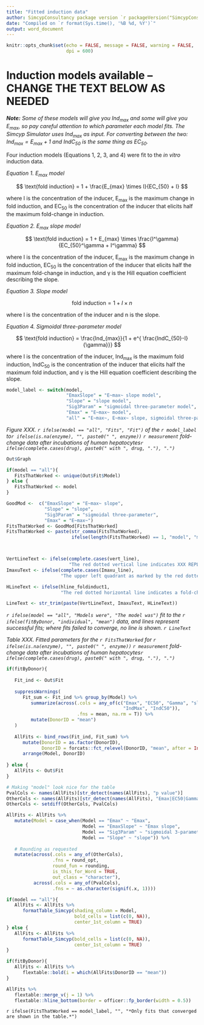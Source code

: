```yaml
---
title: "Fitted induction data"
author: SimcypConsultancy package version `r packageVersion("SimcypConsultancy")`
date: "Compiled on `r format(Sys.time(), '%B %d, %Y')`"
output: word_document
---
```


```r

knitr::opts_chunk$set(echo = FALSE, message = FALSE, warning = FALSE, 
                      dpi = 600)

```


# Induction models available -- CHANGE THE TEXT BELOW AS NEEDED

***Note:*** *Some of these models will give you Ind~max~ and some will give you E~max~, so pay careful attention to which parameter each model fits. The Simcyp Simulator uses Ind~max~ as input. For converting between the two: $Ind_{max} = E_{max} + 1$ and IndC~50~ is the same thing as EC~50~.*

Four induction models (Equations 1, 2, 3, and 4) were fit to the *in vitro* induction data. 

*Equation 1. E~max~ model* 

$$ \text{fold induction} = 1 + \frac{E_{max} \times I}{EC_{50} + I} $$ 

where I is the concentration of the inducer, E~max~ is the maximum change in fold induction, and EC~50~ is the concentration of the inducer that elicits half the maximum fold-change in induction. 

*Equation 2. E~max~ slope model* 

$$ \text{fold induction} = 1 + E_{max} \times \frac{I^\gamma}{EC_{50}^\gamma + I^\gamma} $$

where I is the concentration of the inducer, E~max~ is the maximum change in fold induction, EC~50~ is the concentration of the inducer that elicits half the maximum fold-change in induction, and &gamma; is the Hill equation coefficient describing the slope. 

*Equation 3. Slope model* 

$$ \text{fold induction} = 1 + I \times n $$

where I is the concentration of the inducer and n is the slope. 

*Equation 4. Sigmoidal three-parameter model* 

$$ \text{fold induction} = \frac{Ind_{max}}{1 + e^{ \frac{IndC_{50}-I}{\gamma}}} $$

where I is the concentration of the inducer, Ind~max~ is the maximum fold induction, IndC~50~ is the concentration of the inducer that elicits half the maximum fold induction, and &gamma; is the Hill equation coefficient describing the slope. 



```r

model_label <- switch(model, 
                      "EmaxSlope" = "E~max~ slope model", 
                      "Slope" = "slope model", 
                      "Sig3Param" = "sigmoidal three-parameter model", 
                      "Emax" = "E~max~ model", 
                      "all" = "E~max~, E~max~ slope, sigmoidal three-parameter, and slope models")


```


*Figure XXX. `r ifelse(model == "all", "Fits", "Fit")` of the `r model_label` to`r ifelse(is.na(enzyme), "", paste0(" ", enzyme))` `r measurement` fold-change data after incubations of human hepatocytes`r ifelse(complete.cases(drug), paste0(" with ", drug, "."), ".")`*

```r

Out$Graph

if(model == "all"){
   FitsThatWorked <- unique(Out$Fit$Model)    
} else {
   FitsThatWorked <- model
}

GoodMod <-  c("EmaxSlope" = "E~max~ slope", 
              "Slope" = "slope", 
              "Sig3Param" = "sigmoidal three-parameter", 
              "Emax" = "E~max~")
FitsThatWorked <- GoodMod[FitsThatWorked]
FitsThatWorked <- paste(str_comma(FitsThatWorked), 
                        ifelse(length(FitsThatWorked) == 1, "model", "models"))



VertLineText <- ifelse(complete.cases(vert_line), 
                       "The red dotted vertical line indicates XXX REPLACE THIS WITH WHAT IT INDICATES XXX.", "")
ImaxuText <- ifelse(complete.cases(Imaxu_line), 
                    "The upper left quadrant as marked by the red dotted line indicates the region of concern for induction. Points in that quadrant are both above a 2-fold change in induction and also are below the expected Imax,u concentration. Please see p. 5 USFDA Guidance (2020) 'In Vitro Drug Interaction Studies - Cytochrome P450 Enzyme and Transporter Mediated Drug Interactions' for details.", "")

HLineText <- ifelse(hline_foldinduct1, 
                    "The red dotted horizontal line indicates a fold-change of 1, i.e., no induction compared to vehicle control.", "")

LineText <- str_trim(paste(VertLineText, ImaxuText, HLineText))

```


*`r ifelse(model == "all", "Models were", "The model was")` fit to the `r ifelse(fitByDonor, "individual", "mean")` data, and lines represent successful fits; where fits failed to converge, no line is shown. `r LineText`*

*Table XXX. Fitted parameters for the `r FitsThatWorked` for `r ifelse(is.na(enzyme), "", paste0(" ", enzyme))` `r measurement` fold-change data after incubations of human hepatocytes`r ifelse(complete.cases(drug), paste0(" with ", drug, "."), ".")`*

```r

if(fitByDonor){
   
   Fit_ind <- Out$Fit
   
   suppressWarnings(
      Fit_sum <- Fit_ind %>% group_by(Model) %>% 
         summarize(across(.cols = any_of(c("Emax", "EC50", "Gamma", "slope", 
                                           "IndMax", "IndC50")),
                          .fns = mean, na.rm = T)) %>% 
         mutate(DonorID = "mean")
   )
   
   AllFits <- bind_rows(Fit_ind, Fit_sum) %>% 
      mutate(DonorID = as.factor(DonorID),
             DonorID = forcats::fct_relevel(DonorID, "mean", after = Inf)) %>% 
      arrange(Model, DonorID)
   
} else {
   AllFits <- Out$Fit
}

# Making "model" look nice for the table
PvalCols <- names(AllFits)[str_detect(names(AllFits), "p value")]
OtherCols <- names(AllFits)[str_detect(names(AllFits), "Emax|EC50|Gamma|slope|IndC50|Indmax|AIC")]
OtherCols <- setdiff(OtherCols, PvalCols)

AllFits <- AllFits %>% 
   mutate(Model = case_when(Model == "Emax" ~ "Emax", 
                            Model == "EmaxSlope" ~ "Emax slope", 
                            Model == "Sig3Param" ~ "sigmoidal 3-parameter", 
                            Model == "Slope" ~ "slope")) %>% 
   
   # Rounding as requested
   mutate(across(.cols = any_of(OtherCols),
                 .fns = round_opt, 
                 round_fun = rounding, 
                 is_this_for_Word = TRUE, 
                 out_class = "character"), 
          across(.cols = any_of(PvalCols), 
                 .fns = ~ as.character(signif(.x, 1))))

if(model == "all"){
   AllFits <- AllFits %>% 
      formatTable_Simcyp(shading_column = Model, 
                         bold_cells = list(c(0, NA)), 
                         center_1st_column = TRUE) 
} else {
   AllFits <- AllFits %>% 
      formatTable_Simcyp(bold_cells = list(c(0, NA)), 
                         center_1st_column = TRUE) 
}

if(fitByDonor){
   AllFits <- AllFits %>% 
      flextable::bold(i = which(AllFits$DonorID == "mean"))
} 

AllFits %>%
   flextable::merge_v(j = 1) %>% 
   flextable::hline_bottom(border = officer::fp_border(width = 0.5))

```

`r ifelse(FitsThatWorked == model_label, "", "*Only fits that converged are shown in the table.*")`

